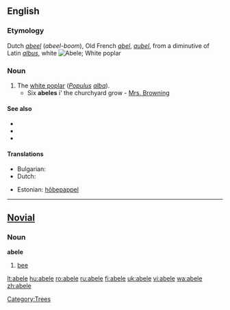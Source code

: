 {{wikipedia}}
{{also|Abele|ābele}}
==English==

===Etymology===
Dutch ''[[abeel]]'' (''abeel-boom''), Old French ''[[abel]]'', ''[[aubel]]'', from a diminutive of Latin ''[[albus]]'', white
[[Image:Czajecice tree 20060812 1401.jpg|thumb|Abele; White poplar]]

===Noun===
{{en-noun}}

# The [[white poplar]] (''[[Populus]] [[alba]]'').
#* Six '''abeles''' i' the churchyard grow - [[Mrs. Browning]]

====See also====
* {{pedialite|Populus alba}}
* {{commonslite|Populus alba}}
* {{specieslite|Populus alba}}

====Translations====
{{trans-top|the white poplar, Populus alba}}
* Bulgarian: {{t|bg|бяла топола }}
* Dutch: {{t+|nl|abeel|m}}
{{trans-mid}}
* Estonian: [[hõbepappel]]
{{trans-bottom}}

[[Category:Trees]]

----

==[[Novial]]==

===Noun===
'''abele'''

# [[bee]]

[[lt:abele]]
[[hu:abele]]
[[ro:abele]]
[[ru:abele]]
[[fi:abele]]
[[uk:abele]]
[[vi:abele]]
[[wa:abele]]
[[zh:abele]]